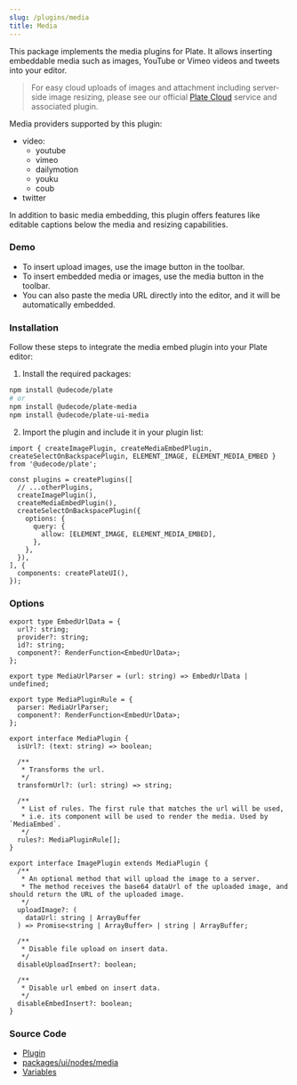 ```yaml
---
slug: /plugins/media
title: Media
---
```


This package implements the media plugins for Plate. It allows inserting
embeddable media such as images, YouTube or Vimeo videos and tweets into your
editor.

> For easy cloud uploads of images and attachment including server-side image resizing, please see our official [Plate Cloud](/docs/guides/cloud) service and associated plugin.

Media providers supported by this plugin:

- video:
  - youtube
  - vimeo
  - dailymotion
  - youku
  - coub
- twitter

In addition to basic media embedding, this plugin offers features like editable captions below the media and resizing capabilities.

### Demo

- To insert upload images, use the image button in the toolbar.
- To insert embedded media or images, use the media button in the toolbar.
- You can also paste the media URL directly into the editor, and it will be automatically embedded.



<MediaSandpack />


### Installation

Follow these steps to integrate the media embed plugin into your Plate editor:

1. Install the required packages:

```bash npm2yarn
npm install @udecode/plate
# or
npm install @udecode/plate-media
npm install @udecode/plate-ui-media
```

2. Import the plugin and include it in your plugin list:

```tsx
import { createImagePlugin, createMediaEmbedPlugin, createSelectOnBackspacePlugin, ELEMENT_IMAGE, ELEMENT_MEDIA_EMBED } from '@udecode/plate';

const plugins = createPlugins([
  // ...otherPlugins,
  createImagePlugin(),
  createMediaEmbedPlugin(),
  createSelectOnBackspacePlugin({
    options: {
      query: {
        allow: [ELEMENT_IMAGE, ELEMENT_MEDIA_EMBED],
      },
    },
  }),
], {
  components: createPlateUI(),
});
```

### Options

```tsx
export type EmbedUrlData = {
  url?: string;
  provider?: string;
  id?: string;
  component?: RenderFunction<EmbedUrlData>;
};

export type MediaUrlParser = (url: string) => EmbedUrlData | undefined;

export type MediaPluginRule = {
  parser: MediaUrlParser;
  component?: RenderFunction<EmbedUrlData>;
};

export interface MediaPlugin {
  isUrl?: (text: string) => boolean;

  /**
   * Transforms the url.
   */
  transformUrl?: (url: string) => string;

  /**
   * List of rules. The first rule that matches the url will be used,
   * i.e. its component will be used to render the media. Used by `MediaEmbed`.
   */
  rules?: MediaPluginRule[];
}

export interface ImagePlugin extends MediaPlugin {
  /**
   * An optional method that will upload the image to a server.
   * The method receives the base64 dataUrl of the uploaded image, and should return the URL of the uploaded image.
   */
  uploadImage?: (
    dataUrl: string | ArrayBuffer
  ) => Promise<string | ArrayBuffer> | string | ArrayBuffer;

  /**
   * Disable file upload on insert data.
   */
  disableUploadInsert?: boolean;

  /**
   * Disable url embed on insert data.
   */
  disableEmbedInsert?: boolean;
}
```

### Source Code

- [Plugin](https://github.com/udecode/plate/blob/main/packages/media/src/createMediaEmbedPlugin.ts)
- [packages/ui/nodes/media](https://github.com/udecode/plate/tree/main/packages/ui/nodes/media/src)
- [Variables](https://github.com/udecode/plate/blob/main/examples/src)
